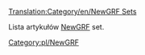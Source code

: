 [[Translation:Category/en/NewGRF Sets]]

Lista artykułów [[pl/Manual/NewGRF|NewGRF]] set.

<!--[[Category:NewGRF]]--> [[Category:pl/NewGRF]]